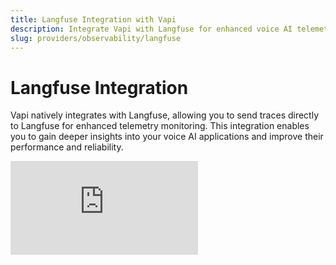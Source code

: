 ```yaml
---
title: Langfuse Integration with Vapi
description: Integrate Vapi with Langfuse for enhanced voice AI telemetry monitoring, enabling improved performance and reliability of your AI applications.
slug: providers/observability/langfuse
---
```


# Langfuse Integration

Vapi natively integrates with Langfuse, allowing you to send traces directly to Langfuse for enhanced telemetry monitoring. This integration enables you to gain deeper insights into your voice AI applications and improve their performance and reliability.

<Frame>
  <div class="video-embed-wrapper">
    <iframe
      src="https://www.youtube.com/embed/V4ybHNWvu90?si=QDCINdagfM47Exn4"
      title='An embedded YouTube video titled "Langfuse Integration with Vapi"'
      frameborder="0"
      allow="fullscreen; accelerometer; autoplay; clipboard-write; encrypted-media; gyroscope; picture-in-picture; web-share"
      allowfullscreen
      referrerpolicy="strict-origin-when-cross-origin"
    />
  </div>
</Frame>

## What is Langfuse?

[Langfuse](https://langfuse.com/) is an open source LLM engineering platform designed to provide better **[observability](/docs/tracing)** and **[evaluations](/docs/scores/overview)** into AI applications. It helps developers track, analyze, and visualize traces from AI interactions, enabling better performance tuning, debugging, and optimization of AI agents.

## Get Started

<Steps>
<Step title="Get your Langfuse Credentials">

First, you'll need your Langfuse credentials:

- **Secret Key**
- **Public Key**
- **Host URL**

You can obtain these by signing up for [Langfuse Cloud](https://cloud.langfuse.com/) or [self-hosting Langfuse](https://langfuse.com/docs/deployment/self-host).

</Step>

<Step title="Add Langfuse Credentials">

Log in to your Vapi dashboard and navigate to the [Provider Credentials page](https://dashboard.vapi.ai/keys).

Under the **Observability Providers** section, you'll find an option for **Langfuse**. Enter your Langfuse credentials:

- **Secret Key**
- **Public Key**
- **Host URL** (US data region: `https://us.cloud.langfuse.com`, EU data region: `https://cloud.langfuse.com`)

Click **Save** to update your credentials.

<Frame caption="Vapi Provider Credentials.">
  <img src="https://langfuse.com/images/docs/vapi-integration-credentials.png" />
</Frame>

</Step>

<Step title="See Traces in Langfuse">

Once you've added your credentials, you should start seeing traces in your Langfuse dashboard for every conversation your agents have.

<Frame caption="Example trace of Vapi conversation in Langfuse.">
  <img src="https://langfuse.com/images/docs/vapi-integration-example-trace.png" />
</Frame>

Example trace in Langfuse: https://cloud.langfuse.com/project/cloramnkj0002jz088vzn1ja4/traces/50163c14-9784-4cb9-b18e-23e924d0bb66

</Step>

<Step title="Evaluate and Debug your Agent">

To make the most out of this integration, you can now use Langfuse's [evaluation](https://langfuse.com/docs/scores/overview) and [debugging](https://langfuse.com/docs/analytics/overview) tools to analyze and improve the performance of your voice AI agents. 

</Step>
</Steps>
